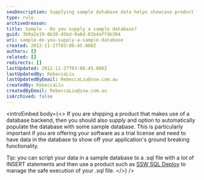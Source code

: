 ```yaml
---
seoDescription: Supplying sample database data helps showcase product functionality and enhances user experience, especially with trial licenses.
type: rule
archivedreason:
title: Sample - Do you supply a sample database?
guid: 3b9a2e19-8b36-45bd-9a6d-81b4aff4b384
uri: sample-do-you-supply-a-sample-database
created: 2012-11-27T03:08:45.000Z
authors: []
related: []
redirects: []
lastUpdated: 2012-11-27T03:08:45.000Z
lastUpdatedBy: RebeccaLiu
lastUpdatedByEmail: RebeccaLiu@ssw.com.au
createdBy: RebeccaLiu
createdByEmail: RebeccaLiu@ssw.com.au
isArchived: false
---
```


<introEmbed
  body={<>
If you are shipping a product that makes use of a database backend, then you should also supply and option to automatically populate the database with some sample database. This is particularly important if you are offering your software as a trial license and need to have data in the database to show off your application's ground breaking functionality.

Tip: you can script your data in a sample database to a .sql file with a lot of INSERT statements and then use a product such as [SSW SQL Deploy](http://www.ssw.com.au/ssw/SQLDeploy) to manage the safe execution of your .sql file.
  </>}
/>
